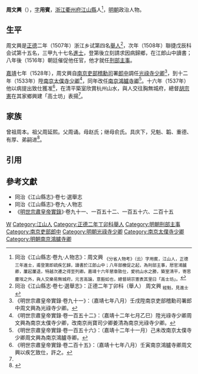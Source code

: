{{Otheruses|other=名为周用宾的其他人物|周用宾}}

{{明清人物信息框
| 姓名 = 周文興
| 原名 =
| 圖片名稱= 
| 圖片大小 =
| 圖片說明 = 
| 最高職務 =
| 國家 = 大明 
| 爵位 =
| 籍貫 = [[浙江|浙江]][[衢州府|衢州府]][[江山縣|江山縣]]
| 族裔 = 
| 字號 = 
| 諡號 =
| 出生日期 = 三月初八日
| 出生地點 = 
| 逝世日期 = 卒年不詳 
| 逝世地點 =
| 墓葬 =
| 配偶 = 娶王氏
| 親屬 = 
| 出身 =
* 正德二年丁卯科舉人
* 正德三年戊辰科進士
| 經歷 =
| 著作 = 
}}
'''周文興'''（{{bd|1479年||16世紀}}），[[表字|字]]'''用賓'''，[[浙江等處承宣布政使司|浙江]][[衢州府|衢州府]][[江山縣|江山縣]]人<ref name=djs>同治《江山縣志·卷九·人物志》：周文興 <sub>《分省人物考》（云）字用賓，江山人，正德三年進士，甫登第即疏疾乞歸，讀書於江郎山中；八年部檄促之起，為刑部主事，厯官鴻臚卿，屢起屢退，特越次遷之得至列卿。嘉靖十六年懇章致仕，愛杭山水之勝，築室清平，寄思塵埃之外，與人交樂易無城府，元言高論，意豁如也，總督胡宗憲表其里曰「高士坊」。</sub></ref>，[[明朝|明朝]]政治人物。

==生平==
周文興是[[正德_(明朝)|正德]]二年（1507年）浙江乡试第四名[[舉人|舉人]]<ref>同治《江山縣志·卷七·選舉志》：正德二年丁卯科（舉人） 周文興 <sub>經魁，見進士</sub></ref>，次年（1508年）聯捷戊辰科会试第十五名，三甲九十七名[[進士|進士]]，登第後立刻請求因病歸鄉，在江郎山中讀書；八年後（1516年）朝廷催促他任官，他才就任[[刑部|刑部]][[主事|主事]]。

[[嘉靖|嘉靖]]七年（1528年），周文興自[[南京六部|南京吏部]][[稽勳司|稽勳司]]署[[郎中_(官職)|郎中]]調任[[光祿寺|光祿寺]][[光祿卿|少卿]]<ref>《明世宗肅皇帝實錄·卷九十一》：（嘉靖七年八月）壬戌陞南京吏部稽勳司署郎中周文興為光祿寺少卿。</ref>，到十二年（1533年）陞[[南京太僕寺|南京太僕寺]][[太僕卿|少卿]]<ref>《明世宗肅皇帝實錄·卷一百五十二》：（嘉靖十二年七月乙巳）陞光祿寺少卿周文興為南京太僕寺少卿，改南京尚寶司少卿姜清為南京光祿寺少卿。</ref>，同年改任[[南京鴻臚寺|南京鴻臚寺]][[鴻臚卿|卿]]<ref>《明世宗肅皇帝實錄·卷一百五十六》：（嘉靖十二年十一月）己未改南京太僕寺少卿周文興為南京鴻臚寺卿。</ref>。十六年（1537年）他以病提出致仕獲准<ref>《明世宗肅皇帝實錄·卷二百十五》：（嘉靖十七年八月）壬寅南京鴻臚寺卿周文興以疾乞致仕，許之。</ref>，在清平築室欣賞杭州山水，與人交往胸無城府，總督[[胡宗憲|胡宗憲]]在其家鄉興建「高士坊」表揚<ref name=djs/>。

==家族== 
曾祖周本。祖父周延熙。父周诵。母赵氏；继母俞氏。具庆下，兄魁、韜、重德、有厚、弟嗣进<ref>{{Cite book|title=天一阁藏明代科举录选刊 登科录 点校本|last=龚延明主编|first=|publisher=宁波出版社|year=2016|isbn=978-7-5526-2320-8|location=宁波|pages=|quote=《天一閣藏明代科舉錄選刊.登科錄》之《正德三年戊辰科進士登科録》}}</ref>。

==引用==
{{reflist}}

==參考文獻==
*同治《江山縣志》·卷七·選舉志
*同治《江山縣志》·卷九·人物志
*《[[明實錄|明世宗肅皇帝實錄]]》·卷九十一、一百五十二、一百五十六、二百十五

{{正德三年戊辰科殿試金榜}}

{{Authority control}}

{{DEFAULTSORT:}}
[[Category:周姓|W]]
[[Category:江山人|Category:江山人]]
[[Category:正德二年丁卯科舉人|Category:正德二年丁卯科舉人]]
[[Category:明朝刑部主事|Category:明朝刑部主事]]
[[Category:南京吏部郎中|Category:南京吏部郎中]]
[[Category:明朝光祿寺少卿|Category:明朝光祿寺少卿]]
[[Category:南京太僕寺少卿|Category:南京太僕寺少卿]]
[[Category:明朝南京鴻臚寺卿|Category:明朝南京鴻臚寺卿]]